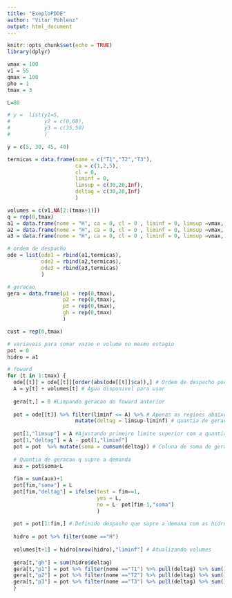 ```yaml
---
title: "ExeploPDDE"
author: "Vitor Pohlenz"
output: html_document
---
```


```r
knitr::opts_chunk$set(echo = TRUE)
library(dplyr)
```


```r
vmax = 100
v1 = 55
qmax = 100
pho = 1
tmax = 3

L=80

# y =  list(y1=5,
#           y2 = c(0,60),
#           y3 = c(35,50)
#           )

y = c(5, 30, 45, 40)

termicas = data.frame(nome = c("T1","T2","T3"),
                      ca = c(1,2,5),
                      cl = 0,
                      liminf = 0,
                      limsup = c(30,20,Inf),
                      deltag = c(30,20,Inf)
                      )

volumes = c(v1,NA[2:(tmax+1)])
q = rep(0,tmax)
a1 = data.frame(nome = "H", ca = 0, cl = 0 , liminf = 0, limsup =vmax, deltag = min((v1+y[[1]]-0)*pho,qmax*pho) )
a2 = data.frame(nome = "H", ca = 0, cl = 0 , liminf = 0, limsup =vmax, deltag = min((vmax-0)*pho,qmax*pho) )
a3 = data.frame(nome = "H", ca = 0, cl = 0 , liminf = 0, limsup =vmax, deltag = min((vmax-0)*pho,qmax*pho) )

# ordem de despacho
ode = list(ode1 = rbind(a1,termicas),
           ode2 = rbind(a2,termicas),
           ode3 = rbind(a3,termicas)
           )

# geracao
gera = data.frame(p1 = rep(0,tmax), 
                  p2 = rep(0,tmax), 
                  p3 = rep(0,tmax), 
                  gh = rep(0,tmax)
                  )

cust = rep(0,tmax)

# variaveis para somar vazao e volume no mesmo estagio
pot = 0
hidro = a1
```

```r
# foward
for (t in 1:tmax) {
  ode[[t]] = ode[[t]][order(abs(ode[[t]]$ca)),] # Ordem de despacho por merito
  A = y[t] + volumes[t] # Agua disponivel para usar
  
  gera[t,] = 0 #Limpando geracao do foward anterior
  
  pot = ode[[t]] %>% filter(liminf <= A) %>% # Apenas as regioes abaixo da quantia de agua disponivel
                      mutate(deltag = limsup-liminf) # quantia de geracao
  
  pot[1,"limsup"] = A #Ajustando primeiro limite superior com a quantia de agua
  pot[1,"deltag"] = A - pot[1,"liminf"] 
  pot = pot  %>% mutate(soma = cumsum(deltag)) # Coluna de soma de geracoes
  
  # Quantia de geracao q supre a demanda
  aux = pot$soma<L 
  
  fim = sum(aux)+1
  pot[fim,"soma"] = L
  pot[fim,"deltag"] = ifelse(test = fim==1, 
                             yes = L,
                             no = L- pot[fim-1,"soma"]
                             )
    
  pot = pot[1:fim,] # Definido despacho que supre a demana com as hidros segmentadas
  
  hidro = pot %>% filter(nome =="H")
  
  volumes[t+1] = hidro[nrow(hidro),"liminf"] # Atualizando volumes
  
  gera[t,"gh"] = sum(hidro$deltag)
  gera[t,"p1"] = pot %>% filter(nome =="T1") %>% pull(deltag) %>% sum()
  gera[t,"p2"] = pot %>% filter(nome =="T2") %>% pull(deltag) %>% sum()
  gera[t,"p3"] = pot %>% filter(nome =="T3") %>% pull(deltag) %>% sum()
  }
```
  
